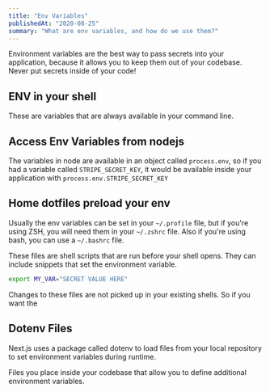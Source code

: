 ```yaml
---
title: "Env Variables"
publishedAt: "2020-08-25"
summary: "What are env variables, and how do we use them?"
---
```


Environment variables are the best way to pass secrets into your application, because it allows you to keep them out of your codebase. Never put secrets inside of your code!

## ENV in your shell

These are variables that are always available in your command line.

## Access Env Variables from nodejs

The variables in node are available in an object called `process.env`, so if you had a variable called `STRIPE_SECRET_KEY`, it would be available inside your application with `process.env.STRIPE_SECRET_KEY`

## Home dotfiles preload your env

Usually the env variables can be set in your `~/.profile` file, but if you're using ZSH, you will need them in your `~/.zshrc` file. Also if you're using bash, you can use a `~/.bashrc` file.

These files are shell scripts that are run before your shell opens. They can include snippets that set the environment variable.

```sh
export MY_VAR="SECRET VALUE HERE"
```

Changes to these files are not picked up in your existing shells.  So if you want the 

## Dotenv Files

Next.js uses a package called dotenv to load files from your local repository to set environment variables during runtime.


Files you place inside your codebase that allow you to define additional environment variables.



<!--- © Aven LLC and Aven Contributors. Licensed under Creative Commons BY-NC-SA 4.0 https://creativecommons.org/licenses/by-nc-sa/4.0/ -->
